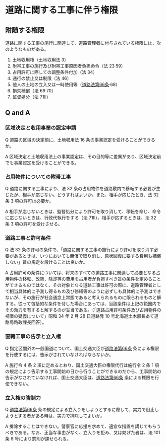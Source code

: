 
# 道路に関する工事に伴う権限

## 附随する権限

道路に関する工事の施行に関連して、道路管理者に付与されている権限には、次のようなものがある。

1. 土地収用権（土地収用法 3）
2. 附帯工事の施行及び附帯工事原因者負担命令（法 23·59）
3. 占用許可に際しての調整条件付加（法 34）
4. 通行の禁止又は制限（法 46）
5. 他人の土地の立入又は一時使用等（[道路法第66条](https://elaws.e-gov.go.jp/document?lawid=327AC1000000180#Mp-At_66)·68）
6. 損失補償（法 69·70）
7. 監督処分（法 71Ⅱ）

## Q and A

### 区域決定と収用事業の認定申請

Q 道路の区域の決定前に、土地収用法 16 条の事業認定を受けることができるか。

A 区域決定と土地収用法上の事業認定は、その目的等に差異があり、区域決定前でも事業認定を受けることができる。

### 占用物件についての附帯工事

Q 道路に関する工事により、法 32 条の占用物件を道路敷内で移転する必要が生じたが、相手が応じない。どうすればよいか。また、相手が応じたとき、法 32 条 3 項の許可は必要か。

A 相手が応じないときは、監督処分により許可を取り消して、移転を命じ、命令に応じないときは、行政代執行をする（法 71Ⅱ）。相手が応ずるときは、法 32 条 3 項の許可を受けさせる。

### 道路工事と許可条件

Q 法 32 条の許可の条件で、「道路に関する工事の施行により許可を取り消す必要があるときは、いつにおいても無償で取り消し、原状回復に要する費用も補償しない」旨の規定を設けることは良いか。

A 占用許可の条件については、将来のすべての道路工事に関連して必要となる占用物件の移転、改築、除却等の費用を占用者が負担すべき旨の条件を定めることができるものではなく、その対象となる道路工事は許可の際に、道路管理者として相当具体的に予測し得るもの及び修繕等のように必ずしも具体的に予測はできないが、その施行が社会通念上常態であると考えられるものに限られるものと解する。従って包括的な条件を付した場合にあっては、当該条件は上記の範囲内でその効力を有すると解するのが妥当である。（「道路占用許可条件及び占用物件の補償の疑義について」昭和 34 年 2 月 28 日道路発 10 号北海道土木部長あて道路局路政課長回答）。

### 直轄工事の告示と立入権

Q 指定区間外の一般国道について、国土交通大臣が[道路法第66条](https://elaws.e-gov.go.jp/document?lawid=327AC1000000180#Mp-At_66) 条による権限を行使するには、告示がされていなければならないか。

A 施行令 4 条 2 項に定めるとおり、国土交通大臣の権限代行は施行令 2 条 1 項の規定により告示する工事開始の日から行うことができるのだから、工事開始の告示がなされていなければ、国土交通大臣は、[道路法第66条](https://elaws.e-gov.go.jp/document?lawid=327AC1000000180#Mp-At_66) 条による権限を行使できない。

### 立入権の強制力

Q [道路法第66条](https://elaws.e-gov.go.jp/document?lawid=327AC1000000180#Mp-At_66) 条の規定による立入りをしようとするに際して、実力で阻止しようとする者がある時は、実力で排除してよいか。

A 排除することはできない。警察官に応援を求めて、適宜な措置を講じてもらうべきである。なお、正当な事由がなく、立入りを拒み、又は妨げた者は、法 101 条 6 号により罰則が課せられる。
